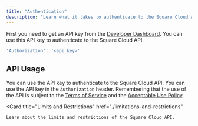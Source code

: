 ```yaml
---
title: "Authentication"
description: "Learn what it takes to authenticate to the Square Cloud API."
---
```


First you need to get an API key from the [Developer Dashboard](https://squarecloud.app/account). You can use this API key to authenticate to the Square Cloud API.

```bash
'Authorization': '<api_key>'
```

## API Usage
You can use the API key to authenticate to the Square Cloud API. You can use the API key in the `Authorization` header.
Remembering that the use of the API is subject to the [Terms of Service](https://squarecloud.app/legal) and the [Acceptable Use Policy](https://squarecloud.app/legal/policy).

<Card
  title="Limits and Restrictions"
  href="./limitations-and-restrictions"
>
    Learn about the limits and restrictions of the Square Cloud API.
</Card> 